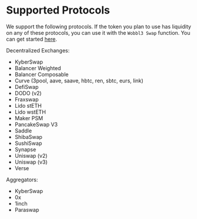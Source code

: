 # Supported Protocols

We support the following protocols. If the token you plan to use has liquidity on any of these protocols, you can use it with the `Wobbl3 Swap` function. You can get started [here](/ERC20/quick_start).

Decentralized Exchanges:
- KyberSwap
- Balancer Weighted
- Balancer Composable 
- Curve (3pool, aave, saave, hbtc, ren, sbtc, eurs, link)
- DefiSwap
- DODO (v2)
- Fraxswap
- Lido stETH
- Lido wstETH
- Maker PSM
- PancakeSwap V3
- Saddle
- ShibaSwap
- SushiSwap
- Synapse
- Uniswap (v2)
- Uniswap (v3)
- Verse

Aggregators:

- KyberSwap
- 0x
- 1inch
- Paraswap